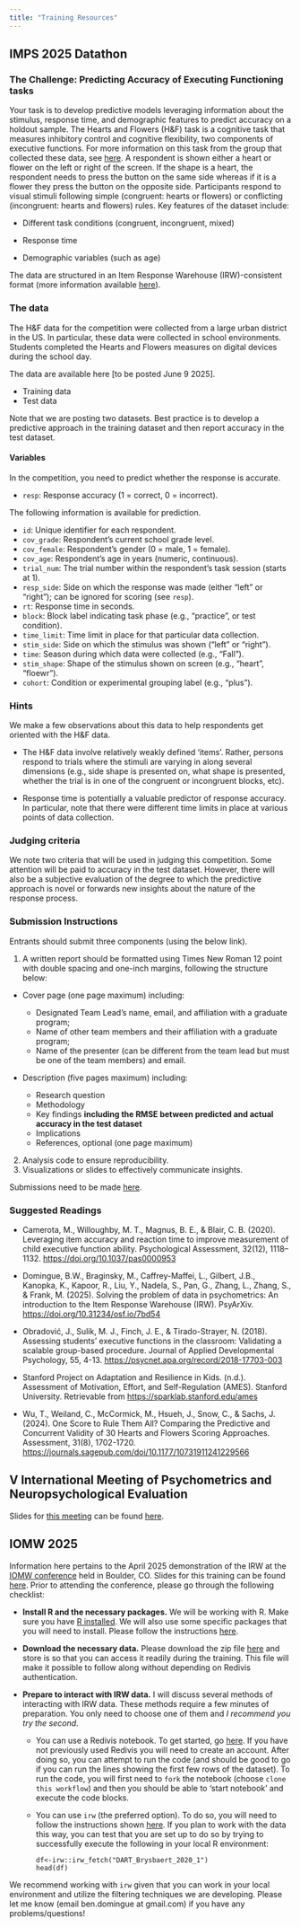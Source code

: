 ```yaml
---
title: "Training Resources"
---
```


## IMPS 2025 Datathon

### The Challenge: Predicting Accuracy of Executing Functioning tasks

Your task is to develop predictive models leveraging information about the stimulus, response time, and demographic features to predict accuracy on a holdout sample. The Hearts and Flowers (H&F) task is a cognitive task that measures inhibitory control and cognitive flexibility, two components of executive functions. For more information on this task from the group that collected these data, see [here](https://sparklab.stanford.edu/ames). A respondent is shown either a heart or flower on the left or right of the screen. If the shape is a heart, the respondent needs to press the button on the same side whereas if it is a flower they press the button on the opposite side. Participants respond to visual stimuli following simple (congruent: hearts or flowers) or conflicting (incongruent: hearts and flowers) rules. Key features of the dataset include:

* Different task conditions (congruent, incongruent, mixed)

* Response time

* Demographic variables (such as age)

The data are structured in an Item Response Warehouse (IRW)-consistent format (more information available [here](https://itemresponsewarehouse.org/standard.html)).

### The data

The H&F data for the competition were collected from a large urban district in the US. In particular, these data were collected in school environments. Students completed the Hearts and Flowers measures on digital devices during the school day.

The data are available here [to be posted June 9 2025].

* Training data
* Test data

Note that we are posting two datasets. Best practice is to develop a predictive approach in the training dataset and then report accuracy in the test dataset. 

#### Variables

In the competition, you need to predict whether the response is accurate. 

* `resp`: Response accuracy (1 = correct, 0 = incorrect).

The following information is available for prediction.

* `id`: Unique identifier for each respondent.
* `cov_grade`: Respondent’s current school grade level.
* `cov_female`: Respondent’s gender (0 = male, 1 = female).
* `cov_age`: Respondent’s age in years (numeric, continuous).
* `trial_num`: The trial number within the respondent’s task session (starts at 1).
* `resp_side`: Side on which the response was made (either "left" or "right"); can be ignored for scoring (see `resp`).
* `rt`: Response time in seconds.
* `block`: Block label indicating task phase (e.g., "practice", or test condition).
* `time_limit`: Time limit in place for that particular data collection.
* `stim_side`: Side on which the stimulus was shown ("left" or "right").
* `time`: Season during which data were collected (e.g., "Fall").
* `stim_shape`: Shape of the stimulus shown on screen (e.g., "heart", "floewr").
* `cohort`: Condition or experimental grouping label (e.g., "plus").

### Hints

We make a few observations about this data to help respondents get oriented with the H&F data.

* The H&F data involve relatively weakly defined 'items'. Rather, persons respond to trials where the stimuli are varying in along several dimensions (e.g., side shape is presented on, what shape is presented, whether the trial is in one of the congruent or incongruent blocks, etc).

* Response time is potentially a valuable predictor of response accuracy. In particular, note that there were different time limits in place at various points of data collection. 

### Judging criteria

We note two criteria that will be used in judging this competition. Some attention will be paid to accuracy in the test dataset. However, there will also be a subjective evaluation of the degree to which the predictive approach is novel or forwards new insights about the nature of the response process. 

### Submission Instructions

Entrants should submit three components (using the below link).

1. A written report should be formatted using Times New Roman 12 point with double spacing and one-inch margins, following the structure below:

  * Cover page (one page maximum) including:

    + Designated Team Lead’s name, email, and affiliation with a graduate program;
    + Name of other team members and their affiliation with a graduate program;
    + Name of the presenter (can be different from the team lead but must be one of the team members) and email.

  * Description (five pages maximum) including:

    + Research question
    + Methodology
    + Key findings **including the RMSE between predicted and actual accuracy in the test dataset**
    + Implications
    + References, optional (one page maximum)

2. Analysis code to ensure reproducibility.
3. Visualizations or slides to effectively communicate insights.

Submissions need to be made [here](https://forms.gle/3GRpyBq9jdWUW7cS8).

### Suggested Readings

* Camerota, M., Willoughby, M. T., Magnus, B. E., & Blair, C. B. (2020). Leveraging item accuracy and reaction time to improve measurement of child executive function ability. Psychological Assessment, 32(12), 1118–1132. <https://doi.org/10.1037/pas0000953>

* Domingue, B.W., Braginsky, M., Caffrey-Maffei, L., Gilbert, J.B., Kanopka, K., Kapoor, R., Liu, Y., Nadela, S., Pan, G., Zhang, L., Zhang, S., & Frank, M. (2025). Solving the problem of data in psychometrics: An introduction to the Item Response Warehouse (IRW). PsyArXiv. <https://doi.org/10.31234/osf.io/7bd54>

* Obradović, J., Sulik, M. J., Finch, J. E., & Tirado-Strayer, N. (2018). Assessing students' executive functions in the classroom: Validating a scalable group-based procedure. Journal of Applied Developmental Psychology, 55, 4-13. <https://psycnet.apa.org/record/2018-17703-003>

* Stanford Project on Adaptation and Resilience in Kids. (n.d.). Assessment of Motivation, Effort, and Self-Regulation (AMES). Stanford University. Retrievable from <https://sparklab.stanford.edu/ames>

* Wu, T., Weiland, C., McCormick, M., Hsueh, J., Snow, C., & Sachs, J. (2024). One Score to Rule Them All? Comparing the Predictive and Concurrent Validity of 30 Hearts and Flowers Scoring Approaches. Assessment, 31(8), 1702-1720. <https://journals.sagepub.com/doi/10.1177/10731911241229566>


## V International Meeting of Psychometrics and Neuropsychological Evaluation

Slides for [this meeting](https://psychometricsmeetig.netlify.app/) can be found [here](https://docs.google.com/presentation/d/15UYpmrzKyi0g5v6IDyn7tYe45AzrVu0bnMLmIpLnI6U/edit?slide=id.g34a2d561067_0_0#slide=id.g34a2d561067_0_0).

## IOMW 2025

Information here pertains to the April 2025 demonstration of the IRW at the [IOMW conference](https://www.iomw.net/) held in Boulder, CO. Slides for this training can be found [here](https://docs.google.com/presentation/d/1ZOcMpaRwBfBF9xBdgdO6KBHm7xiGlq6n9WczI2oCrX8/edit?slide=id.g3334d2a9abd_0_4#slide=id.g3334d2a9abd_0_4). Prior to attending the conference, please go through the following checklist:

* **Install R and the necessary packages.** We will be working with R. Make sure you have [R installed](https://www.r-project.org/). We will also use some specific packages that you will need to install. Please follow the instructions [here](https://github.com/ben-domingue/irw/blob/main/training/iomw2025/00_packages.R).

* **Download the necessary data.** Please download the zip file [here](https://www.dropbox.com/scl/fi/mplmps10t7z7p8ljyo6km/tables.zip?rlkey=mde08yuex0jjvr80wchercb6b&e=1&dl=0) and store is so that you can access it readily during the training. This file will make it possible to follow along without depending on Redivis authentication. 

* **Prepare to interact with IRW data.** I will discuss several methods of interacting with IRW data. These methods require a few minutes of preparation. You only need to choose one of them and *I recommend you try the second*.

  + You can use a Redivis notebook. To get started, go [here](https://redivis.com/workflows/sdv7-7r839my4g/notebooks/vma9-89a2etg40). If you have not previously used Redivis you will need to create an account. After doing so, you can attempt to run the code (and should be good to go if you can run the lines showing the first few rows of the dataset). To run the code, you will first need to `fork` the notebook (choose `clone this workflow`) and then you should be able to 'start notebook' and execute the code blocks.

  + You can use `irw` (the preferred option). To do so, you will need to follow the instructions shown [here](https://github.com/itemresponsewarehouse/Rpkg). If you plan to work with the data this way, you can test that you are set up to do so by trying to successfully execute the following in your local R environment:
    ```
    df<-irw::irw_fetch("DART_Brysbaert_2020_1")
    head(df)
    ```

We recommend working with `irw` given that you can work in your local environment and utilize the filtering techniques we are developing. Please let me know (email ben.domingue at gmail.com) if you have any problems/questions!
